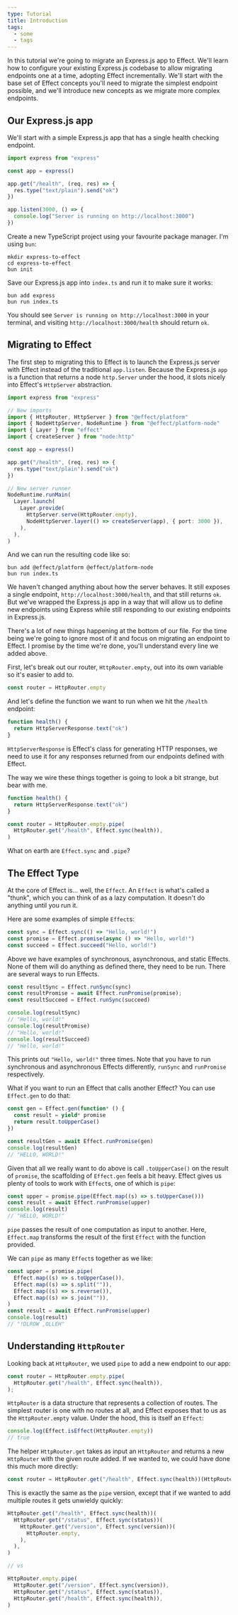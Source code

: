 ```yaml
---
type: Tutorial
title: Introduction
tags:
  - some
  - tags
---
```


In this tutorial we're going to migrate an Express.js app to Effect. We'll learn
how to configure your existing Express.js codebase to allow migrating endpoints
one at a time, adopting Effect incrementally. We'll start with the base set of
Effect concepts you'll need to migrate the simplest endpoint possible, and we'll
introduce new concepts as we migrate more complex endpoints.

## Our Express.js app

We'll start with a simple Express.js app that has a single health checking
endpoint.

```ts twoslash
import express from "express"

const app = express()

app.get("/health", (req, res) => {
  res.type("text/plain").send("ok")
})

app.listen(3000, () => {
  console.log("Server is running on http://localhost:3000")
})
```

Create a new TypeScript project using your favourite package manager. I'm using
`bun`:

```shell
mkdir express-to-effect
cd express-to-effect
bun init
```

Save our Express.js app into `index.ts` and run it to make sure it works:

```shell
bun add express
bun run index.ts
```

You should see `Server is running on http://localhost:3000` in your terminal,
and visiting `http://localhost:3000/health` should return `ok`.

## Migrating to Effect

The first step to migrating this to Effect is to launch the Express.js server
with Effect instead of the traditional `app.listen`. Because the Express.js
`app` is a function that returns a node `http.Server` under the hood, it slots
nicely into Effect's `HttpServer` abstraction.

```typescript
import express from "express"

// New imports
import { HttpRouter, HttpServer } from "@effect/platform"
import { NodeHttpServer, NodeRuntime } from "@effect/platform-node"
import { Layer } from "effect"
import { createServer } from "node:http"

const app = express()

app.get("/health", (req, res) => {
  res.type("text/plain").send("ok")
})

// New server runner
NodeRuntime.runMain(
  Layer.launch(
    Layer.provide(
      HttpServer.serve(HttpRouter.empty),
      NodeHttpServer.layer(() => createServer(app), { port: 3000 }),
    ),
  ),
)
```

And we can run the resulting code like so:

```shell
bun add @effect/platform @effect/platform-node
bun run index.ts
```

We haven't changed anything about how the server behaves. It still exposes a
single endpoint, `http://localhost:3000/health`, and that still returns `ok`.
But we've wrapped the Express.js app in a way that will allow us to define new
endpoints using Express while still responding to our existing endpoints in
Express.js.

There's a lot of new things happening at the bottom of our file. For the time
being we're going to ignore most of it and focus on migrating an endpoint to
Effect. I promise by the time we're done, you'll understand every line we added
above.

First, let's break out our router, `HttpRouter.empty`, out into its own variable
so it's easier to add to.

```typescript
const router = HttpRouter.empty
```

And let's define the function we want to run when we hit the `/health` endpoint:

```typescript
function health() {
  return HttpServerResponse.text("ok")
}
```

`HttpServerResponse` is Effect's class for generating HTTP responses, we need to
use it for any responses returned from our endpoints defined with Effect.

The way we wire these things together is going to look a bit strange, but bear
with me.

```typescript
function health() {
  return HttpServerResponse.text("ok")
}

const router = HttpRouter.empty.pipe(
  HttpRouter.get("/health", Effect.sync(health)),
)
```

What on earth are `Effect.sync` and `.pipe`?

## The Effect Type

At the core of Effect is... well, the `Effect`. An `Effect` is what's called a
"thunk", which you can think of as a lazy computation. It doesn't do anything
until you run it.

Here are some examples of simple `Effect`s:

```typescript
const sync = Effect.sync(() => "Hello, world!")
const promise = Effect.promise(async () => "Hello, world!")
const succeed = Effect.succeed("Hello, world!")
```

Above we have examples of synchronous, asynchronous, and static Effects. None of
them will do anything as defined there, they need to be run. There are several
ways to run Effects.

```typescript
const resultSync = Effect.runSync(sync)
const resultPromise = await Effect.runPromise(promise);
const resultSucceed = Effect.runSync(succeed)

console.log(resultSync)
// "Hello, world!"
console.log(resultPromise)
// "Hello, world!"
console.log(resultSucceed)
// "Hello, world!"
```

This prints out `"Hello, world!"` three times. Note that you have to run
synchronous and asynchronous Effects differently, `runSync` and `runPromise`
respectively.

What if you want to run an Effect that calls another Effect? You can use
`Effect.gen` to do that:

```typescript
const gen = Effect.gen(function* () {
  const result = yield* promise
  return result.toUpperCase()
})

const resultGen = await Effect.runPromise(gen)
console.log(resultGen)
// "HELLO, WORLD!"
```

Given that all we really want to do above is call `.toUpperCase()` on the result
of `promise`, the scaffolding of `Effect.gen` feels a bit heavy. Effect gives us
plenty of tools to work with `Effect`s, one of which is `pipe`:

```typescript
const upper = promise.pipe(Effect.map((s) => s.toUpperCase()))
const result = await Effect.runPromise(upper)
console.log(result)
// "HELLO, WORLD!"
```

`pipe` passes the result of one computation as input to another. Here,
`Effect.map` transforms the result of the first `Effect` with the function
provided.

We can `pipe` as many `Effect`s together as we like:

```typescript
const upper = promise.pipe(
  Effect.map((s) => s.toUpperCase()),
  Effect.map((s) => s.split("")),
  Effect.map((s) => s.reverse()),
  Effect.map((s) => s.join("")),
)
const result = await Effect.runPromise(upper)
console.log(result)
// "!DLROW ,OLLEH"
```

## Understanding `HttpRouter`

Looking back at `HttpRouter`, we used `pipe` to add a new endpoint to our app:

```typescript
const router = HttpRouter.empty.pipe(
  HttpRouter.get("/health", Effect.sync(health)),
);
```

`HttpRouter` is a data structure that represents a collection of routes. The
simplest router is one with no routes at all, and Effect exposes that to us as
the `HttpRouter.empty` value. Under the hood, this is itself an `Effect`:

```typescript
console.log(Effect.isEffect(HttpRouter.empty))
// true
```

The helper `HttpRouter.get` takes as input an `HttpRouter` and returns a new
`HttpRouter` with the given route added. If we wanted to, we could have done
this much more directly:

```typescript
const router = HttpRouter.get("/health", Effect.sync(health))(HttpRouter.empty)
```

This is exactly the same as the `pipe` version, except that if we wanted to add
multiple routes it gets unwieldy quickly:

```typescript
HttpRouter.get("/health", Effect.sync(health))(
  HttpRouter.get("/status", Effect.sync(status))(
    HttpRouter.get("/version", Effect.sync(version))(
      HttpRouter.empty,
    ),
  ),
)

// vs

HttpRouter.empty.pipe(
  HttpRouter.get("/version", Effect.sync(version)),
  HttpRouter.get("/status", Effect.sync(status)),
  HttpRouter.get("/health", Effect.sync(health)),
)
```
